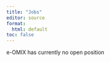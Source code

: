 ```yaml
---
title: "Jobs"
editor: source
format: 
  html: default
toc: false
---
```


e-OMIX has currently no open position
